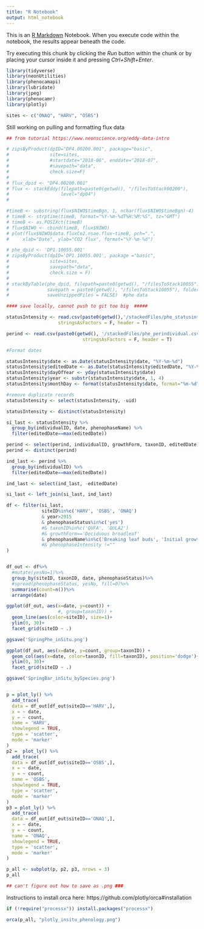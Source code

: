 ```yaml
---
title: "R Notebook"
output: html_notebook
---
```


This is an [R Markdown](http://rmarkdown.rstudio.com) Notebook. When you execute code within the notebook, the results appear beneath the code. 

Try executing this chunk by clicking the *Run* button within the chunk or by placing your cursor inside it and pressing *Ctrl+Shift+Enter*. 

```r

library(tidyverse)
library(neonUtilities)
library(phenocamapi)
library(lubridate)
library(jpeg)
library(phenocamr)
library(plotly)

```



```r

sites <- c("ONAQ", "HARV", "OSBS")

```


Still working on pulling and formatting flux data

```r
## from tutorial https://www.neonscience.org/eddy-data-intro

# zipsByProduct(dpID="DP4.00200.001", package="basic",
#               site=sites,
#               #startdate="2018-06", enddate="2018-07",
#               #savepath="data",
#               check.size=F)
# 
# flux_dpid <- "DP4.00200.001"
# flux <- stackEddy(filepath=paste0(getwd(), "/filesToStack00200"),
#                   level="dp04")
# 

#timeB <- substring(flux$NIWO$timeBgn, 1, nchar(flux$NIWO$timeBgn)-4)
# timeB <- strptime(timeB, format="%Y-%m-%dT%H:%M:%S", tz="GMT")
# timeB <- as.POSIXct(timeB)
# flux$NIWO <- cbind(timeB, flux$NIWO)
# plot(flux$NIWO$data.fluxCo2.nsae.flux~timeB, pch=".",
#     xlab="Date", ylab="CO2 flux", format="%Y-%m-%d")
```


```r

# phe_dpid <- 'DP1.10055.001'
# zipsByProduct(dpID='DP1.10055.001', package ="basic",
#               site=sites,
#               savepath="data",
#               check.size = F)
# 
# stackByTable(phe_dpid, filepath=paste0(getwd(), "/filesToStack10055"),
#              savepath = paste0(getwd(), "/filesToStack10055"), folder=T,
#              saveUnzippedFiles = FALSE)  #phe data

#### save locally, cannot push to git too big  #####

statusIntensity <- read.csv(paste0(getwd(),'/stackedFiles/phe_statusintensity.csv'),
                   stringsAsFactors = F, header = T)

perind <- read.csv(paste0(getwd(), '/stackedFiles/phe_perindividual.csv'),
                            stringsAsFactors = F, header = T)

```

```r

#Format dates

statusIntensity$date <- as.Date(statusIntensity$date, "%Y-%m-%d")
statusIntensity$editedDate <- as.Date(statusIntensity$editedDate, "%Y-%m-%d")
statusIntensity$dayOfYear <- yday(statusIntensity$date)
statusIntensity$year <- substr(statusIntensity$date, 1, 4)
statusIntensity$monthDay <- format(statusIntensity$date, format="%m-%d")

```

```r
#remove duplicate records
statusIntensity <- select(statusIntensity, -uid)

statusIntensity <- distinct(statusIntensity)

si_last <- statusIntensity %>%
  group_by(individualID, date, phenophaseName) %>%
  filter(editedDate==max(editedDate))


```


```r

perind <- select(perind, individualID, growthForm, taxonID, editedDate)
perind <- distinct(perind)

ind_last <- perind %>%
  group_by(individualID) %>%
  filter(editedDate==max(editedDate))

ind_last <- select(ind_last, -editedDate)

si_last <- left_join(si_last, ind_last)

```



```r

df <- filter(si_last, 
             siteID%in%c('HARV', 'OSBS', 'ONAQ')
             & year>2015
             & phenophaseStatus%in%c('yes') 
             #& taxonID%in%c('QUFA', 'QULA2')
             #& growthForm=='Deciduous broadleaf'
             & phenophaseName%in%c('Breaking leaf buds', 'Initial growth', 'Emerging needles') 
             #& phenophaseIntensity !=""
)


df_out <- df%>%
  #mutate(yesNo=1)%>%
  group_by(siteID, taxonID, date, phenophaseStatus)%>%
  #spread(phenophaseStatus, yesNo, fill=0)%>%
  summarise(count=n())%>%
  arrange(date)

ggplot(df_out, aes(x=date, y=count)) +
                   #, group=taxonID)) +
  geom_line(aes(color=siteID), size=1)+
  ylim(0, 30)+
  facet_grid(siteID ~ .)

ggsave('SpringPhe_inSitu.png')

ggplot(df_out, aes(x=date, y=count, group=taxonID)) +
  geom_col(aes(x=date, color=taxonID, fill=taxonID), position='dodge')+
  ylim(0, 30)+
  facet_grid(siteID ~ .)

ggsave('SpringBar_inSitu_bySpecies.png')


p = plot_ly() %>%
  add_trace(
  data = df_out[df_out$siteID=='HARV',],
  x = ~ date,
  y = ~ count,
  name = 'HARV',
  showlegend = TRUE,
  type = 'scatter',
  mode = 'marker'
)
p2 =  plot_ly() %>%
  add_trace(
  data = df_out[df_out$siteID=='OSBS',],
  x = ~ date,
  y = ~ count,
  name = 'OSBS',
  showlegend = TRUE,
  type = 'scatter',
  mode = 'marker'
)
p3 = plot_ly() %>%
  add_trace(
  data = df_out[df_out$siteID=='ONAQ',],
  x = ~ date,
  y = ~ count,
  name = 'ONAQ',
  showlegend = TRUE,
  type = 'scatter',
  mode = 'marker'
)

p_all <- subplot(p, p2, p3, nrows = 3)
p_all

## can't figure out how to save as .png ###
```

Instructions to install orca here: https://github.com/plotly/orca#installation
```r
if (!require("processx")) install.packages("processx")

orca(p_all, "plotly_insitu_phenology.png")
```
